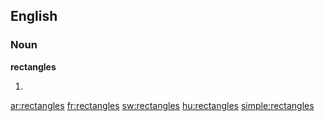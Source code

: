 ==English==
===Noun===
'''rectangles'''
# {{plural of|[[rectangle]]}}

[[ar:rectangles]]
[[fr:rectangles]]
[[sw:rectangles]]
[[hu:rectangles]]
[[simple:rectangles]]